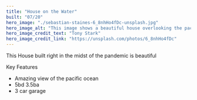 ```yaml
---
title: "House on the Water"
built: "07/20"
hero_image: "./sebastian-staines-6_8nhHo4fDc-unsplash.jpg"
hero_image_alt: "This image shows a beautiful house overlooking the pacific ocean"
hero_image_credit_text: "Tony Stark"
hero_image_credit_link: "https://unsplash.com/photos/6_8nhHo4fDc"
---
```


This House built right in the midst of the pandemic is beautiful

Key Features

* Amazing view of the pacific ocean
* 5bd 3.5ba
* 3 car garage